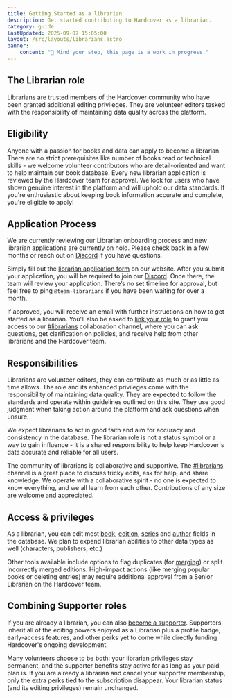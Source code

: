 ```yaml
---
title: Getting Started as a librarian
description: Get started contributing to Hardcover as a librarian.
category: guide
lastUpdated: 2025-09-07 15:05:00
layout: /src/layouts/librarians.astro
banner:
    content: "🚧 Mind your step, this page is a work in progress."
---
```



## The Librarian role

Librarians are trusted members of the Hardcover community who have been granted additional editing privileges. They are volunteer editors tasked with the responsibility of maintaining data quality across the platform.

## Eligibility

Anyone with a passion for books and data can apply to become a librarian. There are no strict prerequisites like number of books read or technical skills - we welcome volunteer contributors who are detail-oriented and want to help maintain our book database. Every new librarian application is reviewed by the Hardcover team for approval. We look for users who have shown genuine interest in the platform and will uphold our data standards. If you're enthusiastic about keeping book information accurate and complete, you're eligible to apply!

## Application Process

<Aside type="caution">
We are currently reviewing our Librarian onboarding process and new librarian applications are currently on hold. Please check back in a few months or reach out on <a href={URLS.DISCORD} target="_blank" rel="noreferrer noopener">Discord</a> if you have questions.
</Aside>

Simply fill out the [librarian application form](https://hardcover.app/librarians/apply) on our website. After you submit your application, you will be required to join our <a href={URLS.DISCORD} target="_blank" rel="noreferrer noopener">Discord</a>. Once there, the team will review your application. There’s no set timeline for approval, but feel free to ping `@team-librarians` if you have been waiting for over a month.

If approved, you will receive an email with further instructions on how to get started as a librarian. You'll also be asked to [link your role](https://hardcover.app/pages/how-to-link-hardcover-roles-with-discord) to grant you access to our <a href={URLS.LIBRARIAN_DISCORD} target="_blank" rel="noreferrer noopener">#librarians</a> collaboration channel, where you can ask questions, get clarification on policies, and receive help from other librarians and the Hardcover team.

## Responsibilities

Librarians are volunteer editors, they can contribute as much or as little as time allows. The role and its enhanced privileges come with the responsibility of maintaining data quality. They are expected to follow the standards and operate within guidelines outlined on this site. They use good judgment when taking action around the platform and ask questions when unsure.

We expect librarians to act in good faith and aim for accuracy and consistency in the database. The librarian role is not a status symbol or a way to gain influence - it is a shared responsibility to help keep Hardcover's data accurate and reliable for all users.

The community of librarians is collaborative and supportive. The <a href={URLS.LIBRARIAN_DISCORD} target="_blank" rel="noreferrer noopener">#librarians</a> channel is a great place to discuss tricky edits, ask for help, and share knowledge. We operate with a collaborative spirit - no one is expected to know everything, and we all learn from each other. Contributions of any size are welcome and appreciated.

## Access & privileges

As a librarian, you can edit most [book](./standards/bookstandards/), [edition](./standards/editionstandards/), [series](./standards/seriesstandards/) and [author](./standards/authorstandards/) fields in the database. We plan to expand librarian abilities to other data types as well (characters, publishers, etc.)

Other tools available include options to flag duplicates (for [merging](./standards/mergingstandards/)) or split incorrectly merged editions. High-impact actions (like merging popular books or deleting entries) may require additional approval from a Senior Librarian on the Hardcover team.

## Combining Supporter roles

If you are already a librarian, you can also [become a supporter](https://hardcover.app/account/membership). Supporters inherit all of the editing powers enjoyed as a Librarian plus a profile badge, early-access features, and other perks yet to come while directly funding Hardcover's ongoing development. 

Many volunteers choose to be both: your librarian privileges stay permanent, and the supporter benefits stay active for as long as your paid plan is. If you are already a librarian and cancel your supporter membership, only the extra perks tied to the subscription disappear. Your librarian status (and its editing privileges) remain unchanged.


